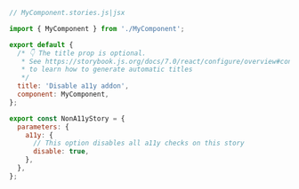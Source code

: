 ```js
// MyComponent.stories.js|jsx

import { MyComponent } from './MyComponent';

export default {
  /* 👇 The title prop is optional.
   * See https://storybook.js.org/docs/7.0/react/configure/overview#configure-story-loading
   * to learn how to generate automatic titles
   */
  title: 'Disable a11y addon',
  component: MyComponent,
};

export const NonA11yStory = {
  parameters: {
    a11y: {
      // This option disables all a11y checks on this story
      disable: true,
    },
  },
};
```
